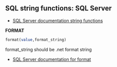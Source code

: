 ## SQL string functions: SQL Server


- [SQL Server documentation string functions](https://learn.microsoft.com/en-us/sql/t-sql/functions/string-functions-transact-sql?view=sql-server-ver16)


**FORMAT**

```sql
format(value,format_string)
```

format_string should be .net format string


- [SQL Server documentation for format](https://learn.microsoft.com/en-us/sql/t-sql/functions/format-transact-sql?view=sql-server-ver16)

